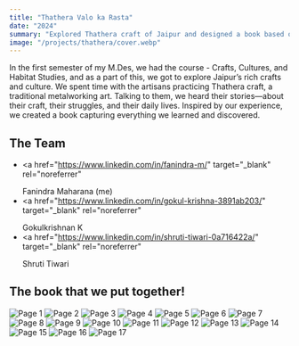 ```yaml
---
title: "Thathera Valo ka Rasta"
date: "2024"
summary: "Explored Thathera craft of Jaipur and designed a book based on it"
image: "/projects/thathera/cover.webp"
---
```


In the first semester of my M.Des, we had the course - Crafts, Cultures, and Habitat Studies, and as a part of this, we got to explore Jaipur’s rich crafts and culture. We spent time with the artisans practicing Thathera craft, a traditional metalworking art. Talking to them, we heard their stories—about their craft, their struggles, and their daily lives. Inspired by our experience, we created a book capturing everything we learned and discovered.

## The Team

- <a
    href="https://www.linkedin.com/in/fanindra-m/"
    target="_blank"
    rel="noreferrer"
  >
    Fanindra Maharana (me)
  </a>
- <a
    href="https://www.linkedin.com/in/gokul-krishna-3891ab203/"
    target="_blank"
    rel="noreferrer"
  >
    Gokulkrishnan K
  </a>
- <a
    href="https://www.linkedin.com/in/shruti-tiwari-0a716422a/"
    target="_blank"
    rel="noreferrer"
  >
    Shruti Tiwari
  </a>

## The book that we put together!

<Image
  src="/projects/thathera/page1.webp"
  alt="Page 1"
  caption="Page 1"
  width={1600}
  height={900}
contained
size="lg"
/>
<Image
  src="/projects/thathera/page2.webp"
  alt="Page 2"
  caption="Page 2"
  width={1600}
  height={900}
contained
size="lg"
/>
<Image
  src="/projects/thathera/page3.webp"
  alt="Page 3"
  caption="Page 3"
  width={1600}
  height={900}
contained
size="lg"
/>
<Image
  src="/projects/thathera/page4.webp"
  alt="Page 4"
  caption="Page 4"
  width={1600}
  height={900}
contained
size="lg"
/>
<Image
  src="/projects/thathera/page5.webp"
  alt="Page 5"
  caption="Page 5"
  width={1600}
  height={900}
contained
size="lg"
/>
<Image
  src="/projects/thathera/page6.webp"
  alt="Page 6"
  caption="Page 6"
  width={1600}
  height={900}
contained
size="lg"
/>
<Image
  src="/projects/thathera/page7.webp"
  alt="Page 7"
  caption="Page 7"
  width={1600}
  height={900}
contained
size="lg"
/>
<Image
  src="/projects/thathera/page8.webp"
  alt="Page 8"
  caption="Page 8"
  width={1600}
  height={900}
contained
size="lg"
/>
<Image
  src="/projects/thathera/page9.webp"
  alt="Page 9"
  caption="Page 9"
  width={1600}
  height={900}
contained
size="lg"
/>
<Image
  src="/projects/thathera/page10.webp"
  alt="Page 10"
  caption="Page 10"
  width={1600}
  height={900}
contained
size="lg"
/>
<Image
  src="/projects/thathera/page11.webp"
  alt="Page 11"
  caption="Page 11"
  width={1600}
  height={900}
contained
size="lg"
/>
<Image
  src="/projects/thathera/page12.webp"
  alt="Page 12"
  caption="Page 12"
  width={1600}
  height={900}
contained
size="lg"
/>
<Image
  src="/projects/thathera/page13.webp"
  alt="Page 13"
  caption="Page 13"
  width={1600}
  height={900}
contained
size="lg"
/>
<Image
  src="/projects/thathera/page14.webp"
  alt="Page 14"
  caption="Page 14"
  width={1600}
  height={900}
contained
size="lg"
/>
<Image
  src="/projects/thathera/page15.webp"
  alt="Page 15"
  caption="Page 15"
  width={1600}
  height={900}
contained
size="lg"
/>
<Image
  src="/projects/thathera/page16.webp"
  alt="Page 16"
  caption="Page 16"
  width={1600}
  height={900}
contained
size="lg"
/>
<Image
  src="/projects/thathera/page17.webp"
  alt="Page 17"
  caption="Page 17"
  width={1600}
  height={900}
contained
size="lg"
/>

